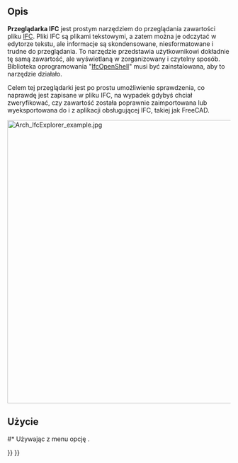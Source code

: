 <languages/>

{{Docnav/pl
|[[BIM_Diff/pl|Różnica IFC]]
|[[Arch_IfcSpreadsheet/pl|Utwórz arkusz IFC]]
|[[BIM_Workbench/pl|środowisko pracy BIM]]
|IconL=BIM_Diff.svg
|IconR=Arch_IfcSpreadsheet.svg
|IconC=Workbench_BIM.svg
}}

{{GuiCommand/pl
|Name=BIM IfcExplorer
|Name/pl=BIM: Przeglądarka IFC
|MenuLocation=Narzędzia → Przeglądarka IFC
|Workbenches=[[BIM_Workbench/pl|BIM]]
|SeeAlso=[[Arch_IFC/pl|IFC]]
}}

<span id="Description"></span>
==Opis==

'''Przeglądarka IFC''' jest prostym narzędziem do przeglądania zawartości pliku [[Arch_IFC/pl|IFC]]. Pliki IFC są plikami tekstowymi, a zatem można je odczytać w edytorze tekstu, ale informacje są skondensowane, niesformatowane i trudne do przeglądania. To narzędzie przedstawia użytkownikowi dokładnie tę samą zawartość, ale wyświetlaną w zorganizowany i czytelny sposób. Biblioteka oprogramowania "[[IfcOpenShell/pl|IfcOpenShell]]" musi być zainstalowana, aby to narzędzie działało.

Celem tej przeglądarki jest po prostu umożliwienie sprawdzenia, co naprawdę jest zapisane w pliku IFC, na wypadek gdybyś chciał zweryfikować, czy zawartość została poprawnie zaimportowana lub wyeksportowana do i z aplikacji obsługującej IFC, takiej jak FreeCAD. 

[[Image:Arch IfcExplorer example.jpg|640px]]
{{Caption|Przeglądarka IFC z kilkoma właściwościami.}}

<span id="Usage"></span>
==Użycie==

#* Używając z menu opcję {{MenuCommand|Narzędzia → [[Image:BIM_IfcExplorer.svg|16px]] Przeglądarka IFC}}.


{{Docnav/pl
|[[BIM_Diff/pl|Różnica IFC]]
|[[Arch_IfcSpreadsheet/pl|Utwórz arkusz IFC]]
|[[BIM_Workbench/pl|środowisko pracy BIM]]
|IconL=BIM_Diff.svg
|IconR=Arch_IfcSpreadsheet.svg
|IconC=Workbench_BIM.svg
}}

{{BIM_Tools_navi{{#translation:}}}}
{{Userdocnavi{{#translation:}}}}